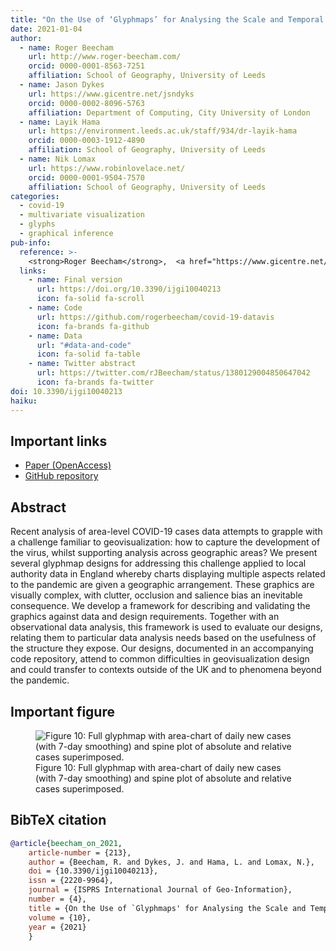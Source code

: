 ```yaml
---
title: "On the Use of ‘Glyphmaps’ for Analysing the Scale and Temporal Spread of COVID-19 Reported Cases"
date: 2021-01-04
author:
  - name: Roger Beecham
    url: http://www.roger-beecham.com/
    orcid: 0000-0001-8563-7251
    affiliation: School of Geography, University of Leeds
  - name: Jason Dykes
    url: https://www.gicentre.net/jsndyks
    orcid: 0000-0002-8096-5763
    affiliation: Department of Computing, City University of London
  - name: Layik Hama
    url: https://environment.leeds.ac.uk/staff/934/dr-layik-hama
    orcid: 0000-0003-1912-4890
    affiliation: School of Geography, University of Leeds
  - name: Nik Lomax
    url: https://www.robinlovelace.net/
    orcid: 0000-0001-9504-7570
    affiliation: School of Geography, University of Leeds
categories: 
  - covid-19
  - multivariate visualization
  - glyphs
  - graphical inference
pub-info:
  reference: >-
    <strong>Roger Beecham</strong>,  <a href="https://www.gicentre.net/jsndyks">Jason Dykes</a>, Layik Hama, <a href="https://www.robinlovelace.net/">Nik Lomax</a> (2021) “On the Use of ‘Glyphmaps’ for Analysing the Scale and Temporal Spread of COVID-19 Reported Cases”, <em>International Journal of Geo-Infomation</em>, doi: <a href="https://doi.org/10.3390/ijgi10040213"><code>10.3390/ijgi10040213</code></a> 
  links:
    - name: Final version
      url: https://doi.org/10.3390/ijgi10040213
      icon: fa-solid fa-scroll
    - name: Code
      url: https://github.com/rogerbeecham/covid-19-datavis
      icon: fa-brands fa-github
    - name: Data
      url: "#data-and-code"
      icon: fa-solid fa-table
    - name: Twitter abstract
      url: https://twitter.com/rJBeecham/status/1380129004850647042
      icon: fa-brands fa-twitter
doi: 10.3390/ijgi10040213
haiku:
---
```

## Important links

- [Paper (OpenAccess)](https://doi.org/10.3390/ijgi10040213)
- [GitHub repository](https://github.com/rogerbeecham/covid-19-datavis)


## Abstract

Recent analysis of area-level COVID-19 cases data attempts to grapple with a challenge familiar to geovisualization: how to capture the development of the virus, whilst supporting analysis across geographic areas? We present several glyphmap designs for addressing this challenge applied to local authority data in England whereby charts displaying multiple aspects related to the pandemic are given a geographic arrangement. These graphics are visually complex, with clutter, occlusion and salience bias an inevitable consequence. We develop a framework for describing and validating the graphics against data and design requirements. Together with an observational data analysis, this framework is used to evaluate our designs, relating them to particular data analysis needs based on the usefulness of the structure they expose. Our designs, documented in an accompanying code repository, attend to common difficulties in geovisualization design and could transfer to contexts outside of the UK and to phenomena beyond the pandemic.

## Important figure

![Figure 10: Full glyphmap with area-chart of daily new cases (with 7-day smoothing) and spine plot of absolute and relative cases superimposed.](featured.png)


## BibTeX citation

```bibtex
@article{beecham_on_2021,
	article-number = {213},
	author = {Beecham, R. and Dykes, J. and Hama, L. and Lomax, N.},
	doi = {10.3390/ijgi10040213},
	issn = {2220-9964},
	journal = {ISPRS International Journal of Geo-Information},
	number = {4},
	title = {On the Use of `Glyphmaps' for Analysing the Scale and Temporal Spread of COVID-19 Reported Cases},
	volume = {10},
	year = {2021}
	}

```


